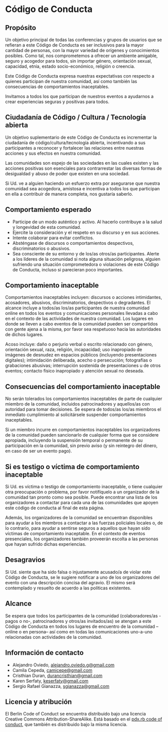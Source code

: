 # Código de Conducta

## Propósito

Un objetivo principal de todas las conferencias y grupos de usuarios que se refieran a este Código de Conducta es ser inclusivos para la mayor cantidad de personas, con la mayor variedad de orígenes y conocimientos posibles. Como tal, nos comprometemos a ofrecer un ambiente amigable, seguro y acogedor para todos, sin importar género, orientación sexual, capacidad, etnia, estado socio-económico, religión o creencia.

Este Código de Conducta expresa nuestras expectativas con respecto a quienes participan de nuestra comunidad, así como también las consecuencias de comportamientos inaceptables.

Invitamos a todos los que participan de nuestros eventos a ayudarnos a crear experiencias seguras y positivas para todos.

## Ciudadanía de Código / Cultura / Tecnología abierta

Un objetivo suplementario de este Código de Conducta es incrementar la ciudadanía de código/cultura/tecnología abierta, incentivando a sus participantes a reconocer y fortalecer las relaciones entre nuestras acciones y sus efectos en nuestra comunidad.

Las comunidades son espejo de las sociedades en las cuales existen y las acciones positivas son esenciales para contrarrestar las diversas formas de desigualdad y abuso de poder que existen en una sociedad.

Si Ud. ve a alguien haciendo un esfuerzo extra por asegurarse que nuestra comunidad sea acogedora, amistosa e incentiva a todos los que participan en ella a contribuir de manera completa, nos gustaría saberlo.

## Comportamiento esperado

- Participe de un modo auténtico y activo. Al hacerlo contribuye a la salud y longevidad de esta comunidad.
- Ejercite la consideración y el respeto en su discurso y en sus acciones.
- Intente colaborar para evitar conflictos.
- Absténgase de discursos o comportamientos despectivos, discriminatorios o abusivos.
- Sea consciente de su entorno y de los/as otros/as participantes. Alerte a los líderes de la comunidad si nota alguna situación peligrosa, alguien sufriendo una situación comprometedora o violaciones de este Código de Conducta, incluso si parecieran poco importantes.

## Comportamiento inaceptable

Comportamientos inaceptables incluyen: discursos o acciones intimidantes, acosadores, abusivos, discriminatorios, despectivos o degradantes. El alcance incluye a todos/as los/as participantes de nuestra comunidad online en todos los eventos y comunicaciones personales llevadas a cabo en el contexto de las actividades de nuestra comunidad. Los lugares en donde se lleven a cabo eventos de la comunidad pueden ser compartidos con gente ajena a la misma, por favor sea respetuoso hacia las autoridades de dichos lugares.

Acoso incluye: daño o perjurio verbal o escrito relacionado con género, orientación sexual, raza, religión, incapacidad; uso inapropiado de imágenes de desnudez en espacios públicos (incluyendo presentaciones digitales); intimidación deliberada, acecho o persecución; fotografías o grabaciones abusivas; interrupción sostenida de presentaciones u de otros eventos; contacto físico inapropiado y atención sexual no deseada.

## Consecuencias del comportamiento inaceptable

No serán tolerados los comportamientos inaceptables de parte de cualquier miembro de la comunidad, incluidos patrocinadores y aquellos/as con autoridad para tomar decisiones. Se espera de todos/as los/as miembros el inmediato cumplimiento al solicitársele suspender comportamientos inaceptables.

Si un miembro incurre en comportamientos inaceptables los organizadores de la comunidad pueden sancionarlo de cualquier forma que se considere apropiada, incluyendo la suspensión temporal o permanente de su participación en la comunidad, sin previo aviso (y sin reintegro del dinero, en caso de ser un evento pago).

## Si es testigo o víctima de comportamiento inaceptable

Si Ud. es víctima o testigo de comportamiento inaceptable, o tiene cualquier otra preocupación o problema, por favor notifíquelo a un organizador de la comunidad tan pronto como sea posible. Puede encontrar una lista de los organizadores a contactar para cada una de las comunidades que apoyen este código de conducta al final de esta página.

Además, los organizadores de la comunidad se encuentran disponibles para ayudar a los miembros a contactar a las fuerzas policiales locales o, de lo contrario, para ayudar a sentirse seguros a aquellos que hayan sido víctimas de comportamiento inaceptable. En el contexto de eventos presenciales, los organizadores también proveerán escolta a las personas que hayan sufrido dichas experiencias.

## Desagravios

Si Ud. siente que ha sido falsa o injustamente acusado/a de violar este Código de Conducta, se le sugiere notificar a uno de los organizadores del evento con una descripción concisa del agravio. El mismo será contemplado y resuelto de acuerdo a las políticas existentes.

## Alcance

Se espera que todos los participantes de la comunidad (colaboradores/as -pagos o no-, patrocinadores y otros/as invitados/as) se atengan a este Código de Conducta en todos los lugares de encuentro de la comunidad –online o en persona– así como en todas las comunicaciones uno-a-uno relacionadas con actividades de la comunidad.

## Información de contacto

- Alejandro Oviedo, [alejandro.oviedo.g@gmail.com](mailto:alejandro.oviedo.g@gmail.com)
- Camila Cepeda, [camicepe@gmail.com](mailto:camicepe@gmail.com)
- Cristhian Duran, [durancristhian@gmail.com](mailto:durancristhian@gmail.com)
- Karen Serfaty, [keserfaty@gmail.com](mailto:keserfaty@gmail.com)
- Sergio Rafael Gianazza, [sgianazza@gmail.com](mailto:sgianazza@gmail.com)

## Licencia y atribución

El Berlin Code of Conduct se encuentra distribuido bajo una licencia Creative Commons Attribution-ShareAlike. Está basado en el [pdx.rb code of conduct](http://pdxruby.org/codeofconduct), que también es distribuido bajo la misma licencia.
